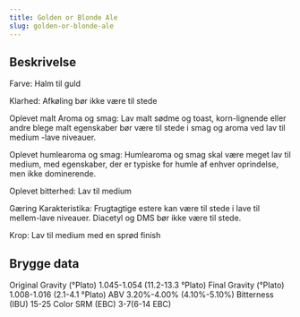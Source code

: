 ```yaml
---
title: Golden or Blonde Ale
slug: golden-or-blonde-ale
---
```


## Beskrivelse
Farve: Halm til guld

Klarhed: Afkøling bør ikke være til stede

Oplevet malt Aroma og smag: Lav malt sødme og toast, korn-lignende eller andre blege malt egenskaber bør være til stede i smag og aroma ved lav til medium -lave niveauer.

Oplevet humlearoma og smag: Humlearoma og smag skal være meget lav til medium, med egenskaber, der er typiske for humle af enhver oprindelse, men ikke dominerende.

Oplevet bitterhed: Lav til medium

Gæring Karakteristika: Frugtagtige estere kan være til stede i lave til mellem-lave niveauer. Diacetyl og DMS bør ikke være til stede.

Krop: Lav til medium med en sprød finish



## Brygge data
Original Gravity (°Plato) 1.045-1.054 (11.2-13.3 °Plato)
Final Gravity  (°Plato) 1.008-1.016 (2.1-4.1 °Plato)
ABV 3.20%-4.00% (4.10%-5.10%)
Bitterness (IBU) 15-25
Color SRM (EBC) 3-7(6-14 EBC)					

